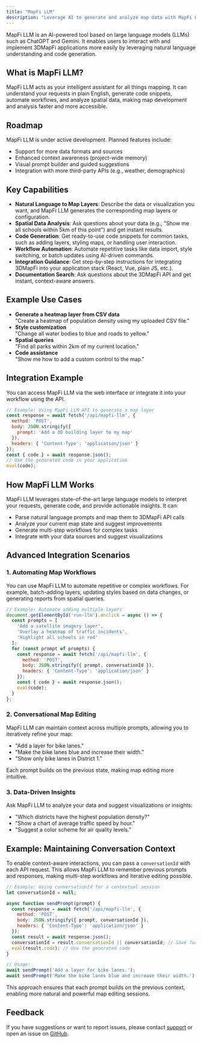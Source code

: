 ```yaml
---
title: "MapFi LLM"
description: "Leverage AI to generate and analyze map data with MapFi LLM."
---
```


MapFi LLM is an AI-powered tool based on large language models (LLMs) such as ChatGPT and Gemini. It enables users to interact with and implement 3DMapFi applications more easily by leveraging natural language understanding and code generation.

## What is MapFi LLM?

MapFi LLM acts as your intelligent assistant for all things mapping. It can understand your requests in plain English, generate code snippets, automate workflows, and analyze spatial data, making map development and analysis faster and more accessible.

## Roadmap 

MapFi LLM is under active development. Planned features include:
- Support for more data formats and sources
- Enhanced context awareness (project-wide memory)
- Visual prompt builder and guided suggestions
- Integration with more third-party APIs (e.g., weather, demographics)


## Key Capabilities

- **Natural Language to Map Layers**: Describe the data or visualization you want, and MapFi LLM generates the corresponding map layers or configuration.
- **Spatial Data Analysis**: Ask questions about your data (e.g., "Show me all schools within 5km of this point") and get instant results.
- **Code Generation**: Get ready-to-use code snippets for common tasks, such as adding layers, styling maps, or handling user interaction.
- **Workflow Automation**: Automate repetitive tasks like data import, style switching, or batch updates using AI-driven commands.
- **Integration Guidance**: Get step-by-step instructions for integrating 3DMapFi into your application stack (React, Vue, plain JS, etc.).
- **Documentation Search**: Ask questions about the 3DMapFi API and get instant, context-aware answers.

## Example Use Cases

- **Generate a heatmap layer from CSV data**  
  "Create a heatmap of population density using my uploaded CSV file."
- **Style customization**  
  "Change all water bodies to blue and roads to yellow."
- **Spatial queries**  
  "Find all parks within 2km of my current location."
- **Code assistance**  
  "Show me how to add a custom control to the map."

## Integration Example

You can access MapFi LLM via the web interface or integrate it into your workflow using the API.

```js
// Example: Using MapFi LLM API to generate a map layer
const response = await fetch('/api/mapfi-llm', {
  method: 'POST',
  body: JSON.stringify({
    prompt: 'Add a 3D building layer to my map'
  }),
  headers: { 'Content-Type': 'application/json' }
});
const { code } = await response.json();
// Use the generated code in your application
eval(code);
```

## How MapFi LLM Works

MapFi LLM leverages state-of-the-art large language models to interpret your requests, generate code, and provide actionable insights. It can:
- Parse natural language prompts and map them to 3DMapFi API calls
- Analyze your current map state and suggest improvements
- Generate multi-step workflows for complex tasks
- Integrate with your data sources and suggest visualizations

## Advanced Integration Scenarios

### 1. Automating Map Workflows

You can use MapFi LLM to automate repetitive or complex workflows. For example, batch-adding layers, updating styles based on data changes, or generating reports from spatial queries.

```js
// Example: Automate adding multiple layers
document.getElementById('run-llm').onclick = async () => {
  const prompts = [
    'Add a satellite imagery layer',
    'Overlay a heatmap of traffic incidents',
    'Highlight all schools in red'
  ];
  for (const prompt of prompts) {
    const response = await fetch('/api/mapfi-llm', {
      method: 'POST',
      body: JSON.stringify({ prompt, conversationId }),
      headers: { 'Content-Type': 'application/json' }
    });
    const { code } = await response.json();
    eval(code);
  }
};
```

### 2. Conversational Map Editing

MapFi LLM can maintain context across multiple prompts, allowing you to iteratively refine your map:

- "Add a layer for bike lanes."
- "Make the bike lanes blue and increase their width."
- "Show only bike lanes in District 1."

Each prompt builds on the previous state, making map editing more intuitive.

### 3. Data-Driven Insights

Ask MapFi LLM to analyze your data and suggest visualizations or insights:

- "Which districts have the highest population density?"
- "Show a chart of average traffic speed by hour."
- "Suggest a color scheme for air quality levels."

## Example: Maintaining Conversation Context

To enable context-aware interactions, you can pass a `conversationId` with each API request. This allows MapFi LLM to remember previous prompts and responses, making multi-step workflows and iterative editing possible.

```js
// Example: Using conversationId for a contextual session
let conversationId = null;

async function sendPrompt(prompt) {
  const response = await fetch('/api/mapfi-llm', {
    method: 'POST',
    body: JSON.stringify({ prompt, conversationId }),
    headers: { 'Content-Type': 'application/json' }
  });
  const result = await response.json();
  conversationId = result.conversationId || conversationId; // Save for next turn
  eval(result.code); // Use the generated code
}

// Usage:
await sendPrompt('Add a layer for bike lanes.');
await sendPrompt('Make the bike lanes blue and increase their width.');
```

This approach ensures that each prompt builds on the previous context, enabling more natural and powerful map editing sessions.

## Feedback

If you have suggestions or want to report issues, please contact [support](mailto:3dmapfi@gmail.com) or open an issue on [GitHub](https://github.com/3dmapfi).